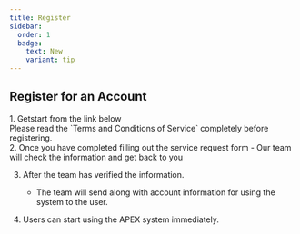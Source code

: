 ```yaml
---
title: Register
sidebar:
  order: 1
  badge: 
    text: New
    variant: tip
---
```


## Register for an Account


<Steps>
1. Getstart <Badge text="User Account Register" size="medium" variant="tip" /> from the link below
</Steps>

<Aside>Please read the  `Terms and Conditions of Service` completely before registering.</Aside>
<LinkCard
  title="APEX service request form"
  href="https://docs.google.com/forms/d/e/1FAIpQLSe3PVm6HeAcEiMBVSbFAbzVoOrtmxVdTfKW_AKFkFwt7EFMCw/viewform?usp=sf_link"
  description="Please fill out the service request form to get started with APEX" 
/>


<Steps>
2. Once you have completed filling out the service request form
      - Our team will check the information and get back to you <Badge text="within 1-3 business days." size="medium" variant="caution" />

3. After the team has verified the information. 
      - The team will send <Badge text="an email confirming the use of the service" size="medium" variant="success" /> along with account information for using the system to the user.

4. Users can start using the APEX system immediately.

</Steps>